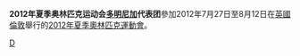 {{noteTA|G1=Sports}}
{{Infobox Country Olympics
|NOC = DOM
|games = 2012年夏季
|competitors=
|sports= 
|flagbearer=
}}
'''2012年夏季奥林匹克运动会[[多明尼加|多明尼加]]代表团'''參加2012年7月27日至8月12日在[[英國|英國]][[倫敦|倫敦]]舉行的[[2012年夏季奧林匹克運動會|2012年夏季奧林匹克運動會]]。

{{Nations at the 2012 Summer Olympics}}

[[Category:2012年夏季奧林匹克運動會代表團|D]]